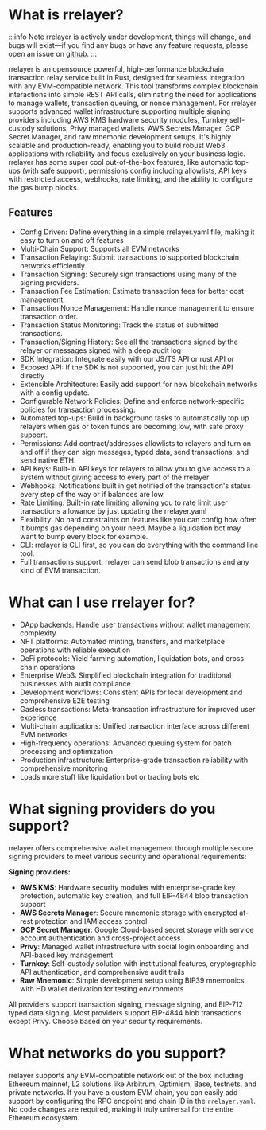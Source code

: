 # What is rrelayer?

:::info
Note rrelayer is actively under development, things will change, and bugs will exist—if you find any bugs or have any
feature requests, please open an issue on [github](https://github.com/joshstevens19/rrelayer/issues).
:::

rrelayer is an opensource powerful, high-performance blockchain transaction relay service built in Rust, designed for seamless integration with any EVM-compatible network.
This tool transforms complex blockchain interactions into simple REST API calls, eliminating the need for applications to manage wallets, transaction queuing, or nonce management.
For rrelayer supports advanced wallet infrastructure supporting multiple signing providers including AWS KMS hardware security modules, Turnkey self-custody solutions, Privy managed wallets, AWS Secrets Manager, GCP Secret Manager, and raw mnemonic development setups.
It's highly scalable and production-ready, enabling you to build robust Web3 applications with reliability and focus exclusively on your business logic.
rrelayer has some super cool out-of-the-box features, like automatic top-ups (with safe support), permissions config including allowlists, API keys with restricted access,
webhooks, rate limiting, and the ability to configure the gas bump blocks.

## Features

- Config Driven: Define everything in a simple rrelayer.yaml file, making it easy to turn on and off features
- Multi-Chain Support: Supports all EVM networks
- Transaction Relaying: Submit transactions to supported blockchain networks efficiently.
- Transaction Signing: Securely sign transactions using many of the signing providers.
- Transaction Fee Estimation: Estimate transaction fees for better cost management.
- Transaction Nonce Management: Handle nonce management to ensure transaction order.
- Transaction Status Monitoring: Track the status of submitted transactions.
- Transaction/Signing History: See all the transactions signed by the relayer or messages signed with a deep audit log
- SDK Integration: Integrate easily with our JS/TS API or rust API or
- Exposed API: If the SDK is not supported, you can just hit the API directly
- Extensible Architecture: Easily add support for new blockchain networks with a config update.
- Configurable Network Policies: Define and enforce network-specific policies for transaction processing.
- Automated top-ups: Build in background tasks to automatically top up relayers when gas or token funds are becoming low, with safe proxy support.
- Permissions: Add contract/addresses allowlists to relayers and turn on and off if they can sign messages, typed data, send transactions, and send native ETH.
- API Keys: Built-in API keys for relayers to allow you to give access to a system without giving access to every part of the rrelayer
- Webhooks: Notifications built in get notified of the transaction's status every step of the way or if balances are low.
- Rate Limiting: Built-in rate limiting allowing you to rate limit user transactions allowance by just updating the rrelayer.yaml
- Flexibility: No hard constraints on features like you can config how often it bumps gas depending on your need. Maybe a liquidation bot may want to bump every block for example.
- CLI: rrelayer is CLI first, so you can do everything with the command line tool.
- Full transactions support: rrelayer can send blob transactions and any kind of EVM transaction.

# What can I use rrelayer for?

- DApp backends: Handle user transactions without wallet management complexity
- NFT platforms: Automated minting, transfers, and marketplace operations with reliable execution
- DeFi protocols: Yield farming automation, liquidation bots, and cross-chain operations
- Enterprise Web3: Simplified blockchain integration for traditional businesses with audit compliance
- Development workflows: Consistent APIs for local development and comprehensive E2E testing
- Gasless transactions: Meta-transaction infrastructure for improved user experience
- Multi-chain applications: Unified transaction interface across different EVM networks
- High-frequency operations: Advanced queuing system for batch processing and optimization
- Production infrastructure: Enterprise-grade transaction reliability with comprehensive monitoring
- Loads more stuff like liquidation bot or trading bots etc

# What signing providers do you support?

rrelayer offers comprehensive wallet management through multiple secure signing providers to meet various security and operational requirements:

**Signing providers:**

- **AWS KMS**: Hardware security modules with enterprise-grade key protection, automatic key creation, and full EIP-4844 blob transaction support
- **AWS Secrets Manager**: Secure mnemonic storage with encrypted at-rest protection and IAM access control
- **GCP Secret Manager**: Google Cloud-based secret storage with service account authentication and cross-project access
- **Privy**: Managed wallet infrastructure with social login onboarding and API-based key management
- **Turnkey**: Self-custody solution with institutional features, cryptographic API authentication, and comprehensive audit trails
- **Raw Mnemonic**: Simple development setup using BIP39 mnemonics with HD wallet derivation for testing environments

All providers support transaction signing, message signing, and EIP-712 typed data signing.
Most providers support EIP-4844 blob transactions except Privy. Choose based on your security requirements.

# What networks do you support?

rrelayer supports any EVM-compatible network out of the box including Ethereum mainnet, L2 solutions like Arbitrum, Optimism, Base, testnets, and private networks.
If you have a custom EVM chain, you can easily add support by configuring the RPC endpoint and chain ID in the `rrelayer.yaml`.
No code changes are required, making it truly universal for the entire Ethereum ecosystem.
